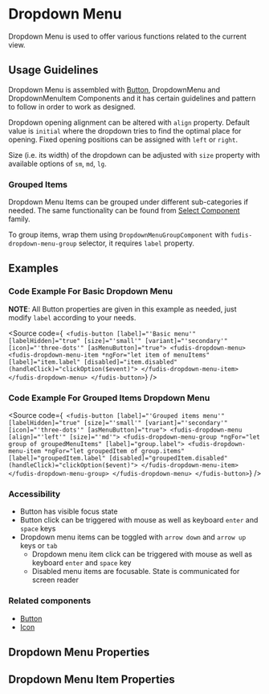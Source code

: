 
<Meta title="Components/Dropdown Menu" />

# Dropdown Menu

Dropdown Menu is used to offer various functions related to the current view.

## Usage Guidelines

Dropdown Menu is assembled with [Button](/docs/components-button--documentation), DropdownMenu and DropdownMenuItem Components and it has certain guidelines and pattern to follow in order to work as designed.

Dropdown opening alignment can be altered with `align` property. Default value is `initial` where the dropdown tries to find the optimal place for opening.
Fixed opening positions can be assigned with `left` or `right`.

Size (i.e. its width) of the dropdown can be adjusted with `size` property with available options of `sm`, `md`, `lg`.

### Grouped Items

Dropdown Menu Items can be grouped under different sub-categories if needed. The same functionality can be found from [Select Component](/docs/components-form-select-common-features--documentation#grouping-options) family.

To group items, wrap them using `DropdownMenuGroupComponent` with `fudis-dropdown-menu-group` selector, it requires `label` property.

## Examples

<Canvas of={DropdownMenuStories.Example}></Canvas>

### Code Example For Basic Dropdown Menu

**NOTE**: All Button properties are given in this example as needed, just modify `label` according to your needs.

<Source
  code={`
<fudis-button
 [label]="'Basic menu'"
 [labelHidden]="true"
 [size]="'small'"
 [variant]="'secondary'"
 [icon]="'three-dots'"
 [asMenuButton]="true">
 <fudis-dropdown-menu>
  <fudis-dropdown-menu-item
   *ngFor="let item of menuItems"
   [label]="item.label"
   [disabled]="item.disabled"
   (handleClick)="clickOption($event)">
  </fudis-dropdown-menu-item>
 </fudis-dropdown-menu>
</fudis-button>`}
/>

### Code Example For Grouped Items Dropdown Menu

<Source
  code={`
<fudis-button
 [label]="'Grouped items menu'"
 [labelHidden]="true"
 [size]="'small'"
 [variant]="'secondary'"
 [icon]="'three-dots'"
 [asMenuButton]="true">
 <fudis-dropdown-menu [align]="'left'" [size]="'md'">
  <fudis-dropdown-menu-group
   *ngFor="let group of groupedMenuItems"
   [label]="group.label">
   <fudis-dropdown-menu-item
    *ngFor="let groupedItem of group.items"
    [label]="groupedItem.label"
    [disabled]="groupedItem.disabled"
    (handleClick)="clickOption($event)">
   </fudis-dropdown-menu-item>
  </fudis-dropdown-menu-group>
 </fudis-dropdown-menu>
</fudis-button>`}
/>

### Accessibility

- Button has visible focus state
- Button click can be triggered with mouse as well as keyboard <code>enter</code> and <code>space</code> keys
- Dropdown menu items can be toggled with <code>arrow down</code> and <code>arrow up</code> keys or <code>tab</code>
  - Dropdown menu item click can be triggered with mouse as well as keyboard <code>enter</code> and <code>space</code> key
  - Disabled menu items are focusable. State is communicated for screen reader

### Related components

- [Button](/docs/components-button--documentation)
- [Icon](/docs/components-icon--documentation)

## Dropdown Menu Properties

<ArgTypes of={DropdownMenuComponent} exclude={dropdownMenuExclude} />

## Dropdown Menu Item Properties

<ArgTypes of={DropdownMenuItemComponent} exclude={dropdownMenuItemExclude} />
